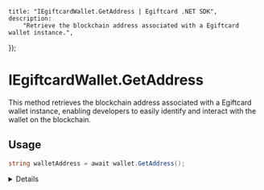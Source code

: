 
	title: "IEgiftcardWallet.GetAddress | Egiftcard .NET SDK",
	description:
		"Retrieve the blockchain address associated with a Egiftcard wallet instance.",
});

# IEgiftcardWallet.GetAddress

This method retrieves the blockchain address associated with a Egiftcard wallet instance, enabling developers to easily identify and interact with the wallet on the blockchain.

## Usage

```csharp
string walletAddress = await wallet.GetAddress();
```

<Details summary="Return Value">

`string`

The blockchain address as a hexadecimal `string`. This address uniquely identifies the wallet on the blockchain, allowing for interactions such as transactions or smart contract calls.

</Details>
